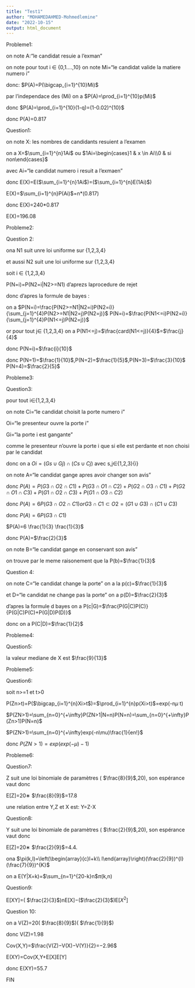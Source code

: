 ---
title: "Test1"
author: "MOHAMEDAHMED-Mohmedlemine"
date: "2022-10-15"
output: html_document
---
Probleme1:

on note A:"le candidat resuie a l'exman"

on note pour tout i $\in$ {0,1....,10}
 on note Mi="le candidat valide la matiere numero i"
 
 donc: $P(A)=P(\bigcap_{i=1}^{10}Mi)$

par l'independace des (Mi) on a $P(A)=\prod_{i=1}^{10}p(Mi)$

donc $P(A)=\prod_{i=1}^{10}(1-q)=(1-0.02)^{10}$

donc P(A)=0.817

Question1:

on note X: les nombres de candidants resuient a l'examen 

on a X=$\sum_{i=1}^{n}1Ai$
ou $1Ai=\begin{cases}1 & x \in Ai\\0 & si non\end{cases}$

avec Ai="le candidat numero i resuit a l'exmaen "

donc E(X)=E($\sum_{i=1}^{n}1Ai$)=($\sum_{i=1}^{n}E(1Ai)$)

E(X)=$\sum_{i=1}^{n}P(Ai)$=n*(0.817)

donc E(X)=240*0.817


E(X)=196.08

Probleme2:

Question 2:

ona N1 suit unre loi uniforme sur {1,2,3,4}

et aussi N2 suit une loi uniforme sur {1,2,3,4}

soit i $\in$ {1,2,3,4}

P(N=i)=P(N2=i|N2>=N1)  d'aprezs laprocedure de rejet

donc d'apres la formule de bayes :

on a $P(N=i)=\frac{P(N2>=N1|N2=i)P(N2=i)}{\sum_{j=1}^{4}P(N2>=N1|N2=j)P(N2=j)}$
P(N=i)=$\frac{P(N1<=i)P(N2=i)}{\sum_{j=1}^{4}P(N1<=j)P(N2=j)}$

or pour tout j$\in$ {1,2,3,4} on a P(N1<=j)=$\frac{card(N1<=j)}{4}$=$\frac{j}{4}$

donc P(N=i)=$\frac{i}{10}$


donc P(N=1)=$\frac{1}{10}$,P(N=2)=$\frac{1}{5}$,P(N=3)=$\frac{3}{10}$
P(N=4)=$\frac{2}{5}$

Probleme3:

Question3:


pour tout i$\in${1,2,3,4} 

on note Ci="le candidat choisit la porte numero i"

Oi="le presenteur ouvre la porte i "

Gi="la porte i est gangante"

comme le presenteur n'ouvre la porte i que si elle est perdante et non choisi 
par le candidat

donc on a $Oi=(Gs\cup Gj)\cap(Cs\cup Cj)$ avec s,j$\in${1,2,3}\{i}

on note A="le candidat gange apres avoir changer son avis "

donc $P(A)=P(G3\cap O2 \cap C1)+P(G3\cap O1 \cap C2)+P(G2\cap O3 \cap C1)+P(G2\cap O1 \cap C3)+P(G1\cap O2 \cap C3)+P(G1\cap O3 \cap C2)$

donc $P(A)=6P(G3\cap O2 \cap C1) or  G3\cap  C1 \subset O2=(G1\cup G3)\cap(C1\cup C3)$

donc $P(A)=6P(G3\cap  C1)$

$P(A)=6 \frac{1}{3} \frac{1}{3}$

donc P(A)=$\frac{2}{3}$

on note B="le candidat gange en conservant son avis"

on trouve par le meme raisonement que la P(b)=$\frac{1}{3}$

Question 4:

on note C="le candidat change la porte "
 on a la p(c)=$\frac{1}{3}$
 
 et D="le candidat ne change pas la porte "
 on a p(D)=$\frac{2}{3}$
 
 d'apres la formule d bayes on a P(c|G)=$\frac{P(G|C)P(C)}{P(G|C)P(C)+P(G|D)P(D)}$
 
 donc on a P(C|D)=$\frac{1}{2}$
 
 Probleme4:
 
 Question5:
 
 la valeur mediane de X est $\frac{9}{13}$
 
  Probleme5:
  
  Question6:
  
  soit n>=1 et t>0
  
  P(Zn>t)=P($\bigcap_{i=1}^{n}Xi>t$)=$\prod_{i=1}^{n}p(Xi>t)$=exp(-n$\mu$ t)
 
$P(ZN>1)=\sum_{n=0}^{+\infty}P(ZN>1|N=n)P(N=n)=\sum_{n=0}^{+\infty}P(Zn>1)P(N=n)$

$P(ZN>1)=\sum_{n=0}^{+\infty}exp(-n\mu)\frac{1}{en!}$

donc $P(ZN>1)=exp(exp(-\mu)-1)$

 Probleme6:
 
  Question7:
 
 
 Z suit une loi binomiale de paramètres ( $\frac{8}{9}$,20), son espérance vaut donc  
 
 E[Z]=20∗ $\frac{8}{9}$=17.8
 
 
  une relation entre Y,Z et X est:
  Y=Z-X
  
 Question8:
   
Y suit une loi binomiale de paramètres ( $\frac{2}{9}$,20), son espérance vaut donc  

E[Z]=20∗ $\frac{2}{9}$=4.4.


ona $\pi(k,l)=\left(\begin{array}{c}l+k\\ l\end{array}\right)(\frac{2}{9})^{l}(\frac{7}{9})^{K}$

on a E(Y|X=k)=$\sum_{n=1}^{20-k}n$$\pi$(k,n)

Question9:

E[XY]=( $\frac{2}{3}$)nE[X]−($\frac{2}{3}$)E[$X^{2}$]


Question 10:

on a V(Z)=20( $\frac{8}{9}$)( $\frac{1}{9}$)

donc V(Z)=1.98

Cov(X,Y)=$\frac{V(Z)−V(X)−V(Y)}{2}=−2.96$

E(XY)=Cov(X,Y+E[X]E[Y]

donc E(XY)=55.7

FIN


  
  
  
  
  
  
  
  
  
  
  
  
  
  
  
  
  
  
  
  
  
  
  
  
  
  
  
  
 
 



 
 
 
 
 
 
 
 
 
 
 
 
 
 
 
 
 
 
 
 
 
 
 
 
 
 
 
 

















































































